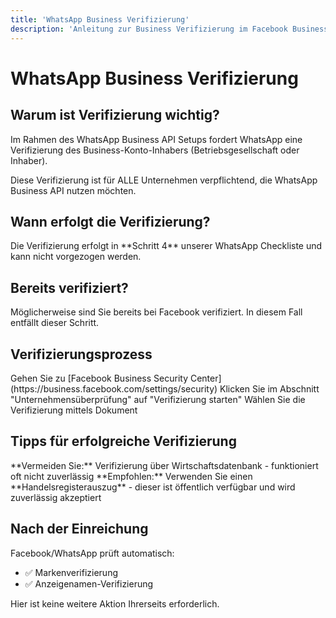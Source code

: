 ```yaml
---
title: 'WhatsApp Business Verifizierung'
description: 'Anleitung zur Business Verifizierung im Facebook Business Manager'
---
```


# WhatsApp Business Verifizierung

## Warum ist Verifizierung wichtig?

Im Rahmen des WhatsApp Business API Setups fordert WhatsApp eine Verifizierung des Business-Konto-Inhabers (Betriebsgesellschaft oder Inhaber).

<Note>
Diese Verifizierung ist für ALLE Unternehmen verpflichtend, die WhatsApp Business API nutzen möchten.
</Note>

## Wann erfolgt die Verifizierung?

<Info>
Die Verifizierung erfolgt in **Schritt 4** unserer WhatsApp Checkliste und kann nicht vorgezogen werden.
</Info>

## Bereits verifiziert?

Möglicherweise sind Sie bereits bei Facebook verifiziert. In diesem Fall entfällt dieser Schritt.

## Verifizierungsprozess

<Steps>
  <Step title="Security Center öffnen">
    Gehen Sie zu [Facebook Business Security Center](https://business.facebook.com/settings/security)
  </Step>
  <Step title="Verifizierung starten">
    Klicken Sie im Abschnitt "Unternehmensüberprüfung" auf "Verifizierung starten"
  </Step>
  <Step title="Dokument hochladen">
    Wählen Sie die Verifizierung mittels Dokument
  </Step>
</Steps>

## Tipps für erfolgreiche Verifizierung

<Warning>
**Vermeiden Sie:** Verifizierung über Wirtschaftsdatenbank - funktioniert oft nicht zuverlässig
</Warning>

<Tip>
**Empfohlen:** Verwenden Sie einen **Handelsregisterauszug** - dieser ist öffentlich verfügbar und wird zuverlässig akzeptiert
</Tip>

## Nach der Einreichung

Facebook/WhatsApp prüft automatisch:
- ✅ Markenverifizierung
- ✅ Anzeigenamen-Verifizierung

Hier ist keine weitere Aktion Ihrerseits erforderlich. 